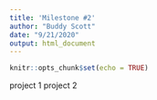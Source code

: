 ```yaml
---
title: 'Milestone #2'
author: "Buddy Scott"
date: "9/21/2020"
output: html_document
---
```


```r
knitr::opts_chunk$set(echo = TRUE)
```
project 1
project 2
